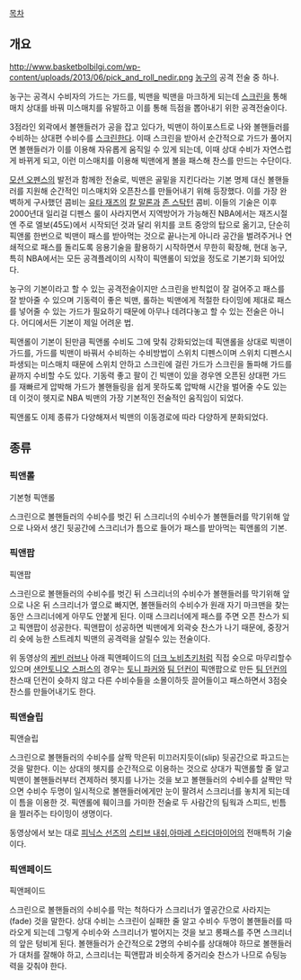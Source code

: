[[목차]]
== 개요 ==
http://www.basketbolbilgi.com/wp-content/uploads/2013/06/pick_and_roll_nedir.png
[[농구]]의 공격 전술 중 하나. 

농구는 공격시 수비자의 가드는 가드를, 빅맨을 빅맨을 마크하게 되는데 [[스크린]]을 통해 매치 상대를 바꿔 미스매치를 유발하고 이를 통해 득점을 뽑아내기 위한 공격전술이다. 

3점라인 외곽에서 볼핸들러가 공을 잡고 있다가, 빅맨이 하이포스트로 나와 볼핸들러를 수비하는 상대편 수비수를 [[스크린]]한다. 이때 스크린을 받아서 순간적으로 가드가 풀어지면 볼핸들러가 이를 이용해 자유롭게 움직일 수 있게 되는데, 이때 상대 수비가 자연스럽게 바뀌게 되고, 이런 미스매치를 이용해 빅맨에게 볼을 패스해 찬스를 만드는 수단이다. 

[[모션 오펜스]]의 발전과 함께한 전술로, 빅맨은 골밑을 지킨다라는 기본 명제 대신 볼핸들러를 지원해 순간적인 미스매치와 오픈찬스를 만들어내기 위해 등장했다. 이를 가장 완벽하게 구사했던 콤비는 [[유타 재즈]]의 [[칼 말론]]과 [[존 스탁턴]] 콤비. 이들의 기술은 이후 2000년대 일리걸 디펜스 룰이 사라지면서 지역방어가 가능해진 NBA에서는 재즈시절엔 주로 엘보(45도)에서 시작되던 것과 달리 위치를 코트 중앙의 탑으로 옮기고, 단순히 픽앤롤 한번으로 빅맨이 패스를 받아먹는 것으로 끝나는게 아니라 공간을 벌려주거나 연쇄적으로 패스를 돌리도록 응용기술을 활용하기 시작하면서 무한히 확장해, 현대 농구, 특히 NBA에서는 모든 공격플레이의 시작이 픽앤롤이 되었을 정도로 기본기화 되어있다. 

농구의 기본이라고 할 수 있는 공격전술이지만 스크린을 반칙없이 잘 걸어주고 패스를 잘 받아줄 수 있으며 기동력이 좋은 빅맨, 롤하는 빅맨에게 적절한 타이밍에 제대로 패스를 넣어줄 수 있는 가드가 필요하기 때문에 아무나 데려다놓고 할 수 있는 전술은 아니다. 어디에서든 기본이 제일 어려운 법. 

픽앤롤이 기본이 된만큼 픽앤롤 수비도 그에 맞춰 강화되었는데 픽앤롤을 상대로 빅맨이 가드를, 가드를 빅맨이 바꿔서 수비하는 수비방법이 스위치 디펜스이며 스위치 디펜스시 파생되는 미스매치 때문에 스위치 안하고 스크린에 걸린 가드가 스크린을 돌파해 가드를 끝까지 수비할 수도 있다. 기동력 좋고 팔이 긴 빅맨이 있을 경우엔 오픈된 상대편 가드를 재빠르게 압박해 가드가 볼핸들링을 쉽게 못하도록 압박해 시간을 벌어줄 수도 있는데 이것이 헷지로 NBA 빅맨의 가장 기본적인 전술적인 움직임이 되었다. 

픽앤롤도 이제 종류가 다양해져서 빅맨의 이동경로에 따라 다양하게 분화되었다.
== 종류 ==
=== 픽앤롤 ===
{{{#!html
<object width="560" height="315"><param name="movie" value="//www.youtube.com/v/bwT15tI3H70?hl=ko_KR&amp;version=3"></param><param name="allowFullScreen" value="true"></param><param name="allowscriptaccess" value="always"></param><embed src="//www.youtube.com/v/bwT15tI3H70?hl=ko_KR&amp;version=3" type="application/x-shockwave-flash" width="560" height="315" allowscriptaccess="always" allowfullscreen="true"></embed></object>
}}}
기본형 픽앤롤

스크린으로 볼핸들러의 수비수를 벗긴 뒤 스크리너의 수비수가 볼핸들러를 막기위해 앞으로 나와서 생긴 뒷공간에 스크리너가 틈으로 들어가 패스를 받아먹는 픽앤롤의 기본.

=== 픽앤팝 ===
{{{#!html
<object width="420" height="315"><param name="movie" value="//www.youtube.com/v/LjbpEcnPKPc?hl=ko_KR&amp;version=3"></param><param name="allowFullScreen" value="true"></param><param name="allowscriptaccess" value="always"></param><embed src="//www.youtube.com/v/LjbpEcnPKPc?hl=ko_KR&amp;version=3" type="application/x-shockwave-flash" width="420" height="315" allowscriptaccess="always" allowfullscreen="true"></embed></object>
}}}
픽앤팝

스크린으로 볼핸들러의 수비수를 벗긴 뒤 스크리너의 수비수가 볼핸들러를 막기위해 앞으로 나온 뒤 스크리너가 옆으로 빠지면, 볼핸들러의 수비수가 원래 자기 마크맨을 찾는동안 스크리너에게 아무도 안붙게 된다. 이때 스크리너에게 패스를 주면 오픈 찬스가 되고 픽앤팝이 성공한다. 픽앤팝이 성공하면 빅맨에게 외곽슛 찬스가 나기 때문에, 중장거리 슛에 능한 스트레치 빅맨의 공격력을 살릴수 있는 전술이다.

위 동영상의 [[케빈 러브]]나 아래 픽앤페이드의 [[더크 노비츠키]]처럼 직접 슛으로 마무리할수 있으며 [[샌안토니오 스퍼스]]의 경우는 [[토니 파커]]와 [[팀 던컨]]이 픽앤팝으로 만든 [[팀 던컨]]의 찬스때 던컨이 슛하지 않고 다른 수비수들을 소몰이하듯 끌어들이고 패스하면서 3점슛 찬스를 만들어내기도 한다.
=== 픽앤슬립 ===
{{{#!html
<object width="560" height="315"><param name="movie" value="//www.youtube.com/v/r2-FUOGtlXw?hl=ko_KR&amp;version=3"></param><param name="allowFullScreen" value="true"></param><param name="allowscriptaccess" value="always"></param><embed src="//www.youtube.com/v/r2-FUOGtlXw?hl=ko_KR&amp;version=3" type="application/x-shockwave-flash" width="560" height="315" allowscriptaccess="always" allowfullscreen="true"></embed></object>
}}}
픽앤슬립

스크린으로 볼핸들러의 수비수를 살짝 막은뒤 미끄러지듯이(slip) 뒷공간으로 파고드는 것을 말한다. 이는 상대의 헷지를 순간적으로 이용하는 것으로 상대가 픽앤롤할 줄 알고 빅맨이 볼핸들러부터 견제하러 헷지를 나가는 것을 보고 볼핸들러의 수비수를 살짝만 막으면 수비수 두명이 일시적으로 볼핸들러에게만 눈이 팔려서 스크리너를 놓치게 되는데 이 틈을 이용한 것. 픽앤롤에 훼이크를 가미한 전술로 두 사람간의 팀웍과 스피드, 빈틈을 찔러주는 타이밍이 생명이다.

동영상에서 보는 대로 [[피닉스 선즈]]의 [[스티브 내쉬]],[[아마레 스타더마이어]]의 전매특허 기술이다.
=== 픽앤페이드 ===
{{{#!html
<object width="560" height="315"><param name="movie" value="//www.youtube.com/v/8MMtXbWGEBc?version=3&amp;hl=ko_KR"></param><param name="allowFullScreen" value="true"></param><param name="allowscriptaccess" value="always"></param><embed src="//www.youtube.com/v/8MMtXbWGEBc?version=3&amp;hl=ko_KR" type="application/x-shockwave-flash" width="560" height="315" allowscriptaccess="always" allowfullscreen="true"></embed></object>
}}}
픽앤페이드

스크린으로 볼핸들러의 수비수를 막는 척하다가 스크리너가 옆공간으로 사라지는(fade) 것을 말한다. 상대 수비는 스크린이 실패한 줄 알고 수비수 두명이 볼핸들러를 따라오게 되는데 그렇게 수비수와 스크리너가 벌어지는 것을 보고 롱패스를 주면 스크리너의 앞은 텅비게 된다. 볼핸들러가 순간적으로 2명의 수비수를 상대해야 하므로 볼핸들러가 대처를 잘해야 하고, 스크리너는 픽앤팝과 비슷하게 중거리슛 찬스가 나므로 슈팅능력을 갖춰야 한다.

